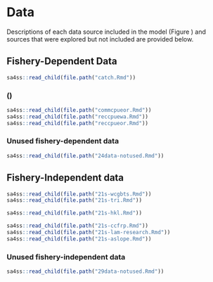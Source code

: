 # Data

Descriptions of each data source included in the model (Figure \ref{fig:data-plot})
and sources that were explored but not included
are provided below.

## Fishery-Dependent Data

```r
sa4ss::read_child(file.path("catch.Rmd"))
```

### \Glsentrylong{cpue} (\glsentryshort{cpue})

```r
sa4ss::read_child(file.path("commcpueor.Rmd"))
sa4ss::read_child(file.path("reccpuewa.Rmd"))
sa4ss::read_child(file.path("reccpueor.Rmd"))
```

### Unused fishery-dependent data

```r
sa4ss::read_child(file.path("24data-notused.Rmd"))
```

## Fishery-Independent data

```r
sa4ss::read_child(file.path("21s-wcgbts.Rmd"))
sa4ss::read_child(file.path("21s-tri.Rmd"))
```

```r
sa4ss::read_child(file.path("21s-hkl.Rmd"))
```

```r
sa4ss::read_child(file.path("21s-ccfrp.Rmd"))
sa4ss::read_child(file.path("21s-lam-research.Rmd"))
sa4ss::read_child(file.path("21s-aslope.Rmd"))
```

### Unused fishery-independent data

```r
sa4ss::read_child(file.path("29data-notused.Rmd"))
```
